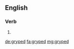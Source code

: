 ==English==

===Verb===
{{head|en}}

# {{en-past of|grype}}

[[de:gryped]]
[[fa:gryped]]
[[mg:gryped]]